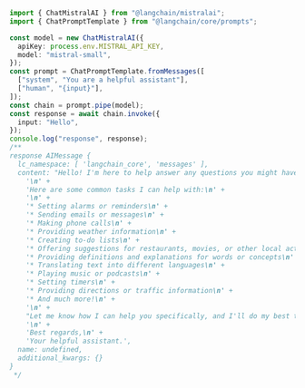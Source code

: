 ```typescript
import { ChatMistralAI } from "@langchain/mistralai";
import { ChatPromptTemplate } from "@langchain/core/prompts";

const model = new ChatMistralAI({
  apiKey: process.env.MISTRAL_API_KEY,
  model: "mistral-small",
});
const prompt = ChatPromptTemplate.fromMessages([
  ["system", "You are a helpful assistant"],
  ["human", "{input}"],
]);
const chain = prompt.pipe(model);
const response = await chain.invoke({
  input: "Hello",
});
console.log("response", response);
/**
response AIMessage {
  lc_namespace: [ 'langchain_core', 'messages' ],
  content: "Hello! I'm here to help answer any questions you might have or provide information on a variety of topics. How can I assist you today?\n" +
    '\n' +
    'Here are some common tasks I can help with:\n' +
    '\n' +
    '* Setting alarms or reminders\n' +
    '* Sending emails or messages\n' +
    '* Making phone calls\n' +
    '* Providing weather information\n' +
    '* Creating to-do lists\n' +
    '* Offering suggestions for restaurants, movies, or other local activities\n' +
    '* Providing definitions and explanations for words or concepts\n' +
    '* Translating text into different languages\n' +
    '* Playing music or podcasts\n' +
    '* Setting timers\n' +
    '* Providing directions or traffic information\n' +
    '* And much more!\n' +
    '\n' +
    "Let me know how I can help you specifically, and I'll do my best to make your day easier and more productive!\n" +
    '\n' +
    'Best regards,\n' +
    'Your helpful assistant.',
  name: undefined,
  additional_kwargs: {}
}
 */
```
